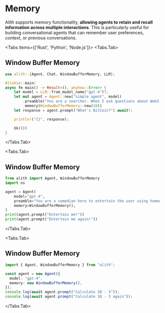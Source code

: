 
# Memory

Alith supports memory functionality, **allowing agents to retain and recall information across multiple interactions**. This is particularly useful for building conversational agents that can remember user preferences, context, or previous conversations.

<Tabs items={['Rust', 'Python', 'Node.js']}>
  <Tabs.Tab>

## Window Buffer Memory

```rust
use alith::{Agent, Chat, WindowBufferMemory, LLM};

#[tokio::main]
async fn main() -> Result<(), anyhow::Error> {
    let model = LLM::from_model_name("gpt-4")?;
    let mut agent = Agent::new("simple agent", model)
        .preamble("You are a searcher. When I ask questions about Web3, you can search from the Internet and answer them. When you encounter other questions, you can directly answer them.")
        .memory(WindowBufferMemory::new(10))
    let response = agent.prompt("What's BitCoin?").await?;

    println!("{}", response);

    Ok(())
}
```

  </Tabs.Tab>

  <Tabs.Tab>

## Window Buffer Memory

```python
from alith import Agent, WindowBufferMemory
import os

agent = Agent(
    model="gpt-4",
    preamble="You are a comedian here to entertain the user using humour and jokes.",
    memory=WindowBufferMemory(),
)
print(agent.prompt("Entertain me!"))
print(agent.prompt("Entertain me again!"))
```

  </Tabs.Tab>

  <Tabs.Tab>

## Window Buffer Memory

```typescript
import { Agent, WindowBufferMemory } from "alith";

const agent = new Agent({
  model: "gpt-4",
  memory: new WindowBufferMemory(),
});
console.log(await agent.prompt("Calculate 10 - 3"));
console.log(await agent.prompt("Calculate 10 - 3 again"));
```

</Tabs.Tab>
</Tabs>
